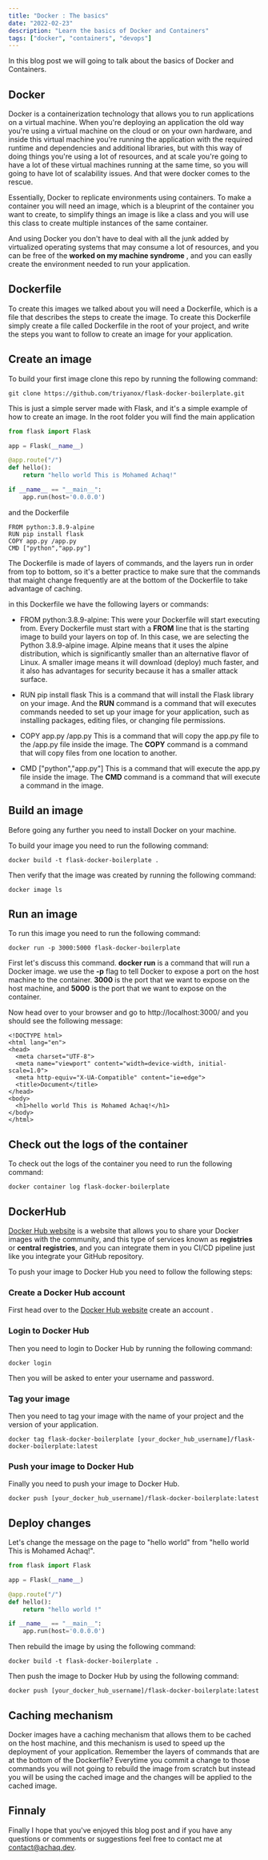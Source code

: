 ```yaml
---
title: "Docker : The basics"
date: "2022-02-23"
description: "Learn the basics of Docker and Containers"
tags: ["docker", "containers", "devops"]
---
```


In this blog post we will going to talk about the basics of Docker and Containers.

## Docker

Docker is a containerization technology that allows you to run applications on a virtual machine.
When you're deploying an application the old way you're using a virtual machine on the cloud or on your own hardware, and inside
this virtual machine you're running the application with the required runtime and dependencies and additional libraries, but with this way
of doing things you're using a lot of resources, and at scale you're going to have a lot of these virtual machines running at the same time, so
you will going to have lot of scalability issues.
And that were docker comes to the rescue.

Essentially, Docker to replicate environments using containers.
To make a container you will need an image, which is a bleuprint of the container you want to create, to simplify things an image is like a class
and you will use this class to create multiple instances of the same container.

And using Docker you don't have to deal with all the junk added by virtualized operating systems that may consume a lot of resources,
and you can be free of the **worked on my machine syndrome** , and you can easlly create the environment needed to run your application.

## Dockerfile

To create this images we talked about you will need a Dockerfile, which is a file that describes the steps to create the image.
To create this Dockerfile simply create a file called Dockerfile in the root of your project, and write the steps you want to follow to create an image for your application.

## Create an image

To build your first image clone this repo by running the following command:

```
git clone https://github.com/triyanox/flask-docker-boilerplate.git
```

This is just a simple server made with Flask, and it's a simple example of how to create an image.
In the root folder you will find the main application

```py:app.py
from flask import Flask

app = Flask(__name__)

@app.route("/")
def hello():
    return "hello world This is Mohamed Achaq!"

if __name__ == "__main__":
    app.run(host='0.0.0.0')

```

and the Dockerfile

```:Dockerfile
FROM python:3.8.9-alpine
RUN pip install flask
COPY app.py /app.py
CMD ["python","app.py"]
```

The Dockerfile is made of layers of commands, and the layers run in order from top to bottom, so it's a better practice to make sure that the commands that maight change frequently are at the bottom of the Dockerfile to take advantage of caching.

in this Dockerfile we have the following layers or commands:

- FROM python:3.8.9-alpine:
  This were your Dockerfile will start executing from. Every Dockerfile must start with a **FROM** line that is the starting image to build your layers on top of. In this case, we are selecting the Python 3.8.9-alpine image.
  Alpine means that it uses the alpine distribution, which is significantly smaller than an alternative flavor of Linux. A smaller image means it will download (deploy) much faster, and it also has advantages for security because it has a smaller attack surface.

- RUN pip install flask
  This is a command that will install the Flask library on your image.
  And the **RUN** command is a command that will executes commands needed to set up your image for your application, such as installing packages, editing files, or changing file permissions.
- COPY app.py /app.py
  This is a command that will copy the app.py file to the /app.py file inside the image.
  The **COPY** command is a command that will copy files from one location to another.
- CMD ["python","app.py"]
  This is a command that will execute the app.py file inside the image.
  The **CMD** command is a command that will execute a command in the image.

## Build an image

Before going any further you need to install Docker on your machine.

To build your image you need to run the following command:

```bash:terminal
docker build -t flask-docker-boilerplate .
```

Then verify that the image was created by running the following command:

```bash:terminal
docker image ls
```

## Run an image

To run this image you need to run the following command:

```bash:terminal
docker run -p 3000:5000 flask-docker-boilerplate
```

First let's discuss this command.
**docker run** is a command that will run a Docker image.
we use the **-p** flag to tell Docker to expose a port on the host machine to the container.
**3000** is the port that we want to expose on the host machine, and **5000** is the port that we want to expose on the container.

Now head over to your browser and go to http://localhost:3000/ and you should see the following message:

```html:html
<!DOCTYPE html>
<html lang="en">
<head>
  <meta charset="UTF-8">
  <meta name="viewport" content="width=device-width, initial-scale=1.0">
  <meta http-equiv="X-UA-Compatible" content="ie=edge">
  <title>Document</title>
</head>
<body>
  <h1>hello world This is Mohamed Achaq!</h1>
</body>
</html>
```

## Check out the logs of the container

To check out the logs of the container you need to run the following command:

```bash:terminal
docker container log flask-docker-boilerplate
```

## DockerHub

[Docker Hub website](https://hub.docker.com/) is a website that allows you to share your Docker images with the community, and this type of services known as **registries** or **central registries**, and you can integrate them in you CI/CD
pipeline just like you integrate your GitHub repository.

To push your image to Docker Hub you need to follow the following steps:

### Create a Docker Hub account

First head over to the [Docker Hub website](https://hub.docker.com/) create an account .

### Login to Docker Hub

Then you need to login to Docker Hub by running the following command:

```bash:terminal
docker login
```

Then you will be asked to enter your username and password.

### Tag your image

Then you need to tag your image with the name of your project and the version of your application.

```bash:terminal
docker tag flask-docker-boilerplate [your_docker_hub_username]/flask-docker-boilerplate:latest
```

### Push your image to Docker Hub

Finally you need to push your image to Docker Hub.

```bash:terminal
docker push [your_docker_hub_username]/flask-docker-boilerplate:latest
```

## Deploy changes

Let's change the message on the page to "hello world" from "hello world This is Mohamed Achaq!".

```py {5-11}:app.py
from flask import Flask

app = Flask(__name__)

@app.route("/")
def hello():
    return "hello world !"

if __name__ == "__main__":
    app.run(host='0.0.0.0')

```

Then rebuild the image by using the following command:

```bash:terminal
docker build -t flask-docker-boilerplate .
```

Then push the image to Docker Hub by using the following command:

```bash:terminal
docker push [your_docker_hub_username]/flask-docker-boilerplate:latest
```

## Caching mechanism

Docker images have a caching mechanism that allows them to be cached on the host machine, and this mechanism is used to speed up the deployment of your application.
Remember the layers of commands that are at the bottom of the Dockerfile?
Everytime you commit a change to those commands you will not going to rebuild the image from scratch but instead you will be using the cached image and the changes will be applied to the cached image.

## Finnaly

Finally I hope that you've enjoyed this blog post and if you have any questions or comments or suggestions feel free to contact me at [contact@achaq.dev](mailto:contact@achaq.dev).
